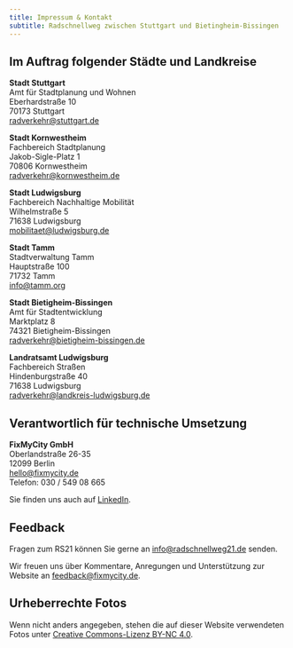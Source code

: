 ```yaml
---
title: Impressum & Kontakt
subtitle: Radschnellweg zwischen Stuttgart und Bietingheim-Bissingen
---
```

## Im Auftrag folgender Städte und Landkreise

**Stadt Stuttgart**\
Amt für Stadtplanung und Wohnen\
Eberhardstraße 10\
70173 Stuttgart\
[radverkehr@stuttgart.de](mailto:radverkehr@stuttgart.de)

**Stadt Kornwestheim**\
Fachbereich Stadtplanung\
Jakob-Sigle-Platz 1\
70806 Kornwestheim\
[radverkehr@kornwestheim.de](mailto:radverkehr@kornwestheim.de)

**Stadt Ludwigsburg**\
Fachbereich Nachhaltige Mobilität\
Wilhelmstraße 5\
71638 Ludwigsburg\
[mobilitaet@ludwigsburg.de](mailto:mobilitaet@ludwigsburg.de)

**Stadt Tamm**\
Stadtverwaltung Tamm\
Hauptstraße 100\
71732 Tamm\
[info@tamm.org](mailto:info@tamm.org)

**Stadt Bietigheim-Bissingen**\
Amt für Stadtentwicklung\
Marktplatz 8\
74321 Bietigheim-Bissingen\
[radverkehr@bietigheim-bissingen.de](mailto:radverkehr@bietigheim-bissingen.de)

**Landratsamt Ludwigsburg**\
Fachbereich Straßen\
Hindenburgstraße 40\
71638 Ludwigsburg\
[radverkehr@landkreis-ludwigsburg.de](mailto:radverkehr@landkreis-ludwigsburg.de)

## Verantwortlich für technische Umsetzung

**FixMyCity GmbH** \
Oberlandstraße 26-35 \
12099 Berlin \
[hello@fixmycity.de](mailto:hello@fixmycity.de) \
Telefon: 030 / 549 08 665

Sie finden uns auch auf [LinkedIn](https://www.linkedin.com/company/fixmycity).

## Feedback

Fragen zum RS21 können Sie gerne an [info@radschnellweg21.de](mailto:info@radschnellweg21.de) senden.&#x20;

Wir freuen uns über Kommentare, Anregungen und Unterstützung zur Website an [feedback@fixmycity.de](mailto:feedback@fixmycity.de).

## Urheberrechte Fotos

Wenn nicht anders angegeben, stehen die auf dieser Website verwendeten Fotos unter [Creative Commons-Lizenz BY-NC 4.0](https://creativecommons.org/licenses/by-nc/4.0).
